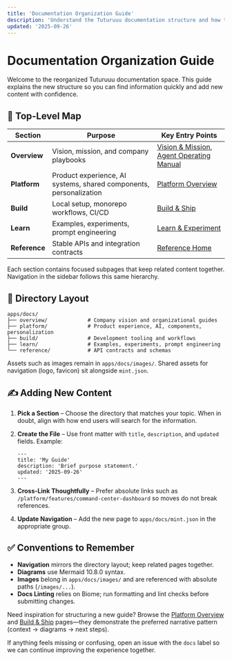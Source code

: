```yaml
---
title: 'Documentation Organization Guide'
description: 'Understand the Tuturuuu documentation structure and how to extend it.'
updated: '2025-09-26'
---
```


# Documentation Organization Guide

Welcome to the reorganized Tuturuuu documentation space. This guide explains the new structure so you can find information quickly and add new content with confidence.

## 🧭 Top-Level Map

| Section | Purpose | Key Entry Points |
|---------|---------|------------------|
| **Overview** | Vision, mission, and company playbooks | [Vision & Mission](/overview/vision), [Agent Operating Manual](/overview/agent-operating-manual) |
| **Platform** | Product experience, AI systems, shared components, personalization | [Platform Overview](/platform/index) |
| **Build** | Local setup, monorepo workflows, CI/CD | [Build & Ship](/build/index) |
| **Learn** | Examples, experiments, prompt engineering | [Learn & Experiment](/learn/index) |
| **Reference** | Stable APIs and integration contracts | [Reference Home](/reference/index) |

Each section contains focused subpages that keep related content together. Navigation in the sidebar follows this same hierarchy.

## 📂 Directory Layout

```text
apps/docs/
├── overview/             # Company vision and organizational guides
├── platform/             # Product experience, AI, components, personalization
├── build/                # Development tooling and workflows
├── learn/                # Examples, experiments, prompt engineering
└── reference/            # API contracts and schemas
```

Assets such as images remain in `apps/docs/images/`. Shared assets for navigation (logo, favicon) sit alongside `mint.json`.

## ✍️ Adding New Content

1. **Pick a Section** – Choose the directory that matches your topic. When in doubt, align with how end users will search for the information.
2. **Create the File** – Use front matter with `title`, `description`, and `updated` fields. Example:

   ```mdx
   ---
   title: 'My Guide'
   description: 'Brief purpose statement.'
   updated: '2025-09-26'
   ---
   ```
3. **Cross-Link Thoughtfully** – Prefer absolute links such as `/platform/features/command-center-dashboard` so moves do not break references.
4. **Update Navigation** – Add the new page to `apps/docs/mint.json` in the appropriate group.

## ✅ Conventions to Remember

- **Navigation** mirrors the directory layout; keep related pages together.
- **Diagrams** use Mermaid 10.8.0 syntax.
- **Images** belong in `apps/docs/images/` and are referenced with absolute paths (`/images/...`).
- **Docs Linting** relies on Biome; run formatting and lint checks before submitting changes.

Need inspiration for structuring a new guide? Browse the [Platform Overview](/platform/index) and [Build & Ship](/build/index) pages—they demonstrate the preferred narrative pattern (context → diagrams → next steps).

If anything feels missing or confusing, open an issue with the `docs` label so we can continue improving the experience together.
